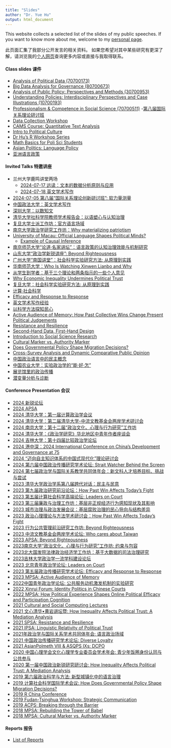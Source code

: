 ```yaml
---
title: "Slides"
author: "Dr. Yue Hu"
output: html_document
---
```


This website collects a selected list of the slides of my public speeches. 
If you want to know more about me, welcome to my [personal page](https://www.drhuyue.site).

此页面汇集了我部分公开发言的相关资料。
如果您希望对其中某些研究有更深了解，请浏览我的[个人网页](https://www.drhuyue.site)查询更多内容或直接与我取得联系。    


#### Class slides 课件

- [Analysis of Political Data (70700173)](/slides_gh/slides/courses/analysisOfPoliticalData/index.html)
- [Big Data Analysis for Governance (80700673)](/slides_gh/slides/courses/governmentalBigData/index.html)
- [Analysis of Public Policy: Perspectives and Methods (30700953)](/slides_gh/slides/courses/analysisOfPublicPolicy/index.html)
- [Understanding Policies: Interdisciplinary Perspectives and Case Illustrations (10700193)](/slides_gh/slides/courses/policyGE/index.html)
- [Professionalism & Competence in Social Science (70700511)](/slides_gh/slides/courses/professionalism/01_courseIntro.html)
-[第八届国际关系理论研讨班](/slides_gh/slides/guestLecture/softPower.html)
- [Data Collection Workshop](/slides_gh/slides/courses/dgpWorkshop/index.html)
- [CAMS Course: Quantitative Text Analysis](/slides_gh/slides/courses/camsTextAnalysis/index.html)
- [Intro to Political Culture](/slides_gh/slides/guestLecture/politicalCulture.html)
- [Dr Hu's R Workshop Series](slides/courses/rWorkshop/)
- [Math Basics for Poli Sci Students](/slides_gh/slides/courses/mathCamp/mathcamp.html)
- [Asian Politics: Language Policy](/slides_gh/slides/courses/teachingDemo/languagePolicy.html)
- [亚洲语言政策](/slides_gh/slides/courses/teachingDemo/languagePolicy_cn.html) 

#### Invited Talks 特邀讲座

- 兰州大学鹿鸣讲堂两场
    - [2024-07-17 远读：文本的数据分析原则与应用](/slides_gh/slides/courses/governmentalBigData/06_textAnalysis.html)
    - [2024-07-18 英文学术写作](/slides_gh/slides/guestLecture/effectivelyWriting_English.html)
- [2024-07-05 第八届“国际关系理论创新研讨班”: 软力量测量](/slides_gh/slides/guestLecture/softPower.html)
- [中国政法大学：英文学术写作](/slides_gh/slides/guestLecture/effectivelyWriting_English.html)
- [深圳大学：以数知文](/slides_gh/slides/courses/governmentalBigData/06_textAnalysis.html)
- [清华大学社科学院教师学术报告会：以语塑心与认知治理](/slides_gh/slides/guestLecture/officialLanguageField_cn.html)
- [复旦大学士派工作坊：官方语言场域](/slides_gh/slides/guestLecture/officialLanguageField_cn.html)
- [南京大学政治学研究工作坊：Why materializing patriotism](/slides_gh/slides/guestLecture/patrioticBases.html)
- [University of Macau: Official Language Shapes Political Minds?](/slides_gh/slides/guestLecture/officialLanguageField.html)
    - [Example of Causal Inference](/slides_gh/slides/guestLecture/corruption_grassroot_en.html)
- [南京师范大学“论道·名家讲坛”：语言政策的认知治理效能与机制研究](/slides_gh/slides/guestLecture/officialLanguageField.html)
- [山东大学“政治学新锐讲座”: Beyond Righteousness](/slides_gh/slides/guestLecture/psm_peer_long.html)
- [广州大学“南国讲堂”：社会科学实验研究方法: 从原理到实践](/slides_gh/slides/guestLecture/experiment_s.html)
- [华南师范大学：Who Is Watching Xinwen Lianbo and Why](/slides_gh/slides/guestLecture/cctvAudience.html)
- [从学生到学者：基于三个理论和两条指示的一些个人意见](/slides_gh/slides/guestLecture/gateway.html)
- [Why Economic Inequality Undermines Political Trust](/slides_gh/slides/conference/2020-XinruiForum/inequalityChina.html)
- [复旦大学：社会科学实验研究方法: 从原理到实践](/slides_gh/slides/guestLecture/experiment_s.html)
- [计算·社会科学](/slides_gh/slides/guestLecture/cssThoughts.html)
- [Efficacy and Response to Response](/slides_gh/slides/guestLecture/efficacy.html)
- [英文学术写作经验](/slides_gh/slides/guestLecture/effectivelyWriting_English.html)
- [以科学方法探知民心](/slides_gh/slides/guestLecture/surveyMethod.html)
- [Active Audience of Memory: How Past Collective Wins Change Present Political Judgements](/slides_gh/slides/guestLecture/memory.html)
- [Resistance and Resilience](/slides_gh/slides/conference/2021-SPSA/ciClosure.html)
- [Second-Hand Data, First-Hand Design](/slides_gh/slides/conference/2021-SPSA/secondHand.html)
- [Introduction to Social Science Research](/slides_gh/slides/guestLecture/intro2ScientificResearch.html)
- [Cultural Marker vs. Authority Marker](/slides_gh/slides/guestLecture/authorityMarker_long.html)
- [Does Governmental Policy Shape Migration Decisions?](/slides_gh/slides/guestLecture/migrantDecision_hukou.html)
- [Cross-Survey Analysis and Dynamic Comparative Public Opinion](/slides_gh/slides/guestLecture/dcpo.html)
- [中国政治语言中的民主概念](/slides_gh/slides/guestLecture/democracyDiscourse.html)
- [中国农业大学：实验政治学的“能·好·怎”](/slides_gh/slides/guestLecture/experiment.html)
- [展览馆里的政治传播](/slides_gh/slides/guestLecture/patriotic_bases.html)
- [潜变量分析与诊断](/slides_gh/slides/guestLecture/latentVariable.html)

#### Conference Presentation 会议

- [2024 新锐论坛](/slides_gh/slides/conference/patrioticBases_short.html)
- [2024 APSA](/slides_gh/slides/conference/inequality_compare.html)
- [2024 清华大学：第一届计算政治学会议](/slides_gh/slides/conference/languageTW.html)
- [2024 清华大学：第二届清华大学-中流文教基金会两岸学术研讨会](/slides_gh/slides/conference/languageTW.html)
- [2024 南京大学：第十二届“政治文化、心理与行为研究”工作坊](/slides_gh/slides/conference/languageTW.html)
- [2024 清华大学：《政治学研究》华北地区中青年作者座谈会](https://drhuyue.site:10002/sammo3182/miscellaneous/honorInstitution.pptx)
- [2024 吉林大学：第十四届比较政治学论坛](/slides_gh/slides/conference/macrointerest.html)
- [2024 港中深：2024 International Conference on China's Development and Governance at 75](/slides_gh/slides/conference/macrointerest.html)
- [2024 “迈向自主知识体系的中国式现代化”理论研讨会](/slides_gh/slides/conference/myMethod.html)
- [2024 第六届中国政治传播研究学术论坛: Strait Watcher Behind the Screen](/slides_gh/slides/conference/languageTW.html)
- [2024 第七届政治学与国际关系教学共同体年会：新文科人才培养目标、挑战与尝试](/slides_gh/slides/conference/newLA.html)
- [2023 清华大学政治学系第八届跨代对话：民主与民意](/slides_gh/slides/conference/dcpo.html)
- [2023 第九届政治研究前沿论坛：How Past Win Affects Today's Fight](/slides_gh/slides/conference/memory.html)
- [2023 第五届计算社会科学高端论坛: Leaders on Court](/slides_gh/slides/conference/identity_assessor.html)
- [2023 第三届廉政与治理工作坊：基层非正规经济行为感知现状及其影响](/slides_gh/slides/conference/corruption_outcome.html)
- [2023 城市治理与政治发展会议：基层腐败治理的民心导向与结构差异](/slides_gh/slides/conference/corruption_grassroot.html)
- [2023 政治心理理论与方法学术研讨会：How Past Win Affects Today's Fight](/slides_gh/slides/conference/memory.html)
- [2023 行为公共管理前沿研究工作坊: Beyond Righteousness](/slides_gh/slides/conference/psm_peer.html)
- [2023 中流文教基金会两岸学术论坛: Who cares about Taiwan](/slides_gh/slides/conference/taiwan.html)
- [2023 APSA: Beyond Righteousness](/slides_gh/slides/conference/psm_peer.html)
- [2023南京大学“政治文化、心理与行为研究”工作坊: 约束与包容](/slides_gh/slides/conference/migrantCriminal.html)
- [2023北大国发院法律政治经济学工作坊：基于大数据的司法治理研究](/slides_gh/slides/conference/migrantCriminal.html)
- [2023吉林大学政治学一流学科建设论坛](/slides_gh/slides/conference/myMethod.html)
- [2023 北京青年政治学论坛: Leaders on Court](/slides_gh/slides/conference/identity_assessor.html)
- [2023 第五届政治传播研究学术论坛: Efficacy and Response to Response](/slides_gh/slides/conference/efficacy.html)
- [2023 MPSA: Active Audience of Memory](/slides_gh/slides/conference/memory.html)
- [2022中国青年政治学论坛: 公共服务动机激发机制的实验研究](/slides_gh/slides/conference/psm_policy.html)
- [2022 Xinrui Forum: Identity Politics in Chinese Courts](/slides_gh/slides/conference/identity_assessor.html)
- [2022 MPSA: How Political Experience Shapes Online Political Efficacy and Participation Cognition](/slides_gh/slides/conference/ope.html)
- [2021 Cultural and Social Computing Lectures](/slides_gh/slides/conference/democracyDiscourse_en.html)
- [2021 文心清华•黄岩讲坛暨: How Inequality Affects Political Trust: A Mediation Analysis](/slides_gh/slides/conference/inequalityTrust_cn.html)
- [2021 SPSA: Resistance and Resilience](/slides_gh/slides/conference/ciClosure.html)
- [2021 IPSA: Linguistic Relativity of Political Trust](/slides_gh/slides/conference/languageTrust.html)
- [2021年政治学与国际关系学术共同体年会: 语言政治场域](/slides_gh/slides/conference/languageEnglish.html)
- [2021 中国政治传播研究学术论坛: Diverse Loyalty](/slides_gh/slides/conference/diverseLoyalty.html)
- [2021 AsianPolmeth VIII & ASQPS IXs: DCPO](/slides_gh/slides/conference/dcpoDemo.html)
- [2020 中国心理学会文化心理学专业委员会学术年会: 青少年饭圈身份认同与公共参与](/slides_gh/slides/conference/fandom.html)
- [2020 第一届中国政治新锐研究研讨会: How Inequality Affects Political Trust: A Mediation Analysis](/slides_gh/slides/conference/inequalityTrust.html)
- [2019 第六届政治科学与方法: 新型城镇化中的语言治理](/slides_gh/slides/conference/languageGovernance.html)
- [2019 计算社会科学国际学术会议: How Does Governmental Policy Shape Migration Decisions?](/slides_gh/slides/conference/migrant_hukou.html)
- [2019 R China Conference](/slides_gh/slides/conference/dotwhisker-interplot.html)
- [2019 Fudan-Tsinghua Workshop: Strategic Communication](/slides_gh/slides/conference/democracyDiscourse_en.html)
- [2019 ACPS: Breaking through the Barrier](/slides_gh/slides/conference/migrant_language.html)
- [2018 MPSA: Rebuilding the Tower of Babel](/slides_gh/slides/conference/proficiencyTrust.html)
- [2018 MPSA: Cultural Marker vs. Authority Marker](/slides_gh/slides/conference/authorityMarker.html)


#### Reports 报告

- [List of Reports](/slides_gh/slides/report/index.html)








